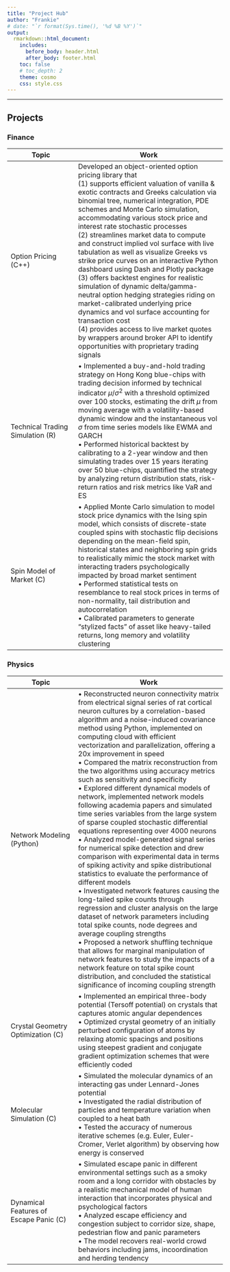 ```yaml
---
title: "Project Hub"
author: "Frankie"
# date: "`r format(Sys.time(), '%d %B %Y')`"
output:
  rmarkdown::html_document:
    includes:
      before_body: header.html
      after_body: footer.html
    toc: false
    # toc_depth: 2
    theme: cosmo
    css: style.css
---
```


***************************************

<!-- <main> -->

<!-- ## This site -->

<!-- This is a project hub that hosts my computing projects and classworks, which span physics, computer science and finance. Links below redirect to the GitHub repos. -->

<!-- *************************************** -->

## Projects

### Finance

| Topic | Work |
| ----- | ----------- |
| Option Pricing (C++) | Developed an object-oriented option pricing library that<br>(1) supports efficient valuation of vanilla & exotic contracts and Greeks calculation via binomial tree, numerical integration, PDE schemes and Monte Carlo simulation, accommodating various stock price and interest rate stochastic processes<br>(2) streamlines market data to compute and construct implied vol surface with live tabulation as well as visualize Greeks vs strike price curves on an interactive Python dashboard using Dash and Plotly package<br>(3) offers backtest engines for realistic simulation of dynamic delta/gamma-neutral option hedging strategies riding on market-calibrated underlying price dynamics and vol surface accounting for transaction cost<br>(4)	provides access to live market quotes by wrappers around broker API to identify opportunities with proprietary trading signals |
| Technical Trading Simulation (R) | • Implemented a buy-and-hold trading strategy on Hong Kong blue-chips with trading decision informed by technical indicator $\mu/\sigma^2$ with a threshold optimized over 100 stocks, estimating the drift $\mu$ from moving average with a volatility-based dynamic window and the instantaneous vol $\sigma$ from time series models like EWMA and GARCH<br>• Performed historical backtest by calibrating to a 2-year window and then simulating trades over 15 years iterating over 50 blue-chips, quantified the strategy by analyzing return distribution stats, risk-return ratios and risk metrics like VaR and ES |
| Spin Model of Market (C) | • Applied Monte Carlo simulation to model stock price dynamics with the Ising spin model, which consists of discrete-state coupled spins with stochastic flip decisions depending on the mean-field spin, historical states and neighboring spin grids to realistically mimic the stock market with interacting traders psychologically impacted by broad market sentiment<br>• Performed statistical tests on resemblance to real stock prices in terms of non-normality, tail distribution and autocorrelation<br>• Calibrated parameters to generate “stylized facts” of asset like heavy-tailed returns, long memory and volatility clustering<br> |

### Physics

| Topic | Work |
| ----- | ----------- |
| Network Modeling (Python) | • Reconstructed neuron connectivity matrix from electrical signal series of rat cortical neuron cultures by a correlation-based algorithm and a noise-induced covariance method using Python, implemented on computing cloud with efficient vectorization and parallelization, offering a 20x improvement in speed<br>• Compared the matrix reconstruction from the two algorithms using accuracy metrics such as sensitivity and specificity<br>• Explored different dynamical models of network, implemented network models following academia papers and simulated time series variables from the large system of sparse coupled stochastic differential equations representing over 4000 neurons<br>• Analyzed model-generated signal series for numerical spike detection and drew comparison with experimental data in terms of spiking activity and spike distributional statistics to evaluate the performance of different models<br>• Investigated network features causing the long-tailed spike counts through regression and cluster analysis on the large dataset of network parameters including total spike counts, node degrees and average coupling strengths<br>• Proposed a network shuffling technique that allows for marginal manipulation of network features to study the impacts of a network feature on total spike count distribution, and concluded the statistical significance of incoming coupling strength |
| Crystal Geometry Optimization (C) | • Implemented an empirical three-body potential (Tersoff potential) on crystals that captures atomic angular dependences<br>• Optimized crystal geometry of an initially perturbed configuration of atoms by relaxing atomic spacings and positions using steepest gradient and conjugate gradient optimization schemes that were efficiently coded |
| Molecular Simulation (C) | • Simulated the molecular dynamics of an interacting gas under Lennard-Jones potential<br>• Investigated the radial distribution of particles and temperature variation when coupled to a heat bath<br>• Tested the accuracy of numerous iterative schemes (e.g. Euler, Euler-Cromer, Verlet algorithm) by observing how energy is conserved |
| Dynamical Features of Escape Panic (C) | • Simulated escape panic in different environmental settings such as a smoky room and a long corridor with obstacles by a realistic mechanical model of human interaction that incorporates physical and psychological factors<br>• Analyzed escape efficiency and congestion subject to corridor size, shape, pedestrian flow and panic parameters<br>• The model recovers real-world crowd behaviors including jams, incoordination and herding tendency |

<!-- ### Computer Science -->

<!-- | Topic | Work | -->
<!-- | ----- | ----------- | -->
<!-- | Hex game and AI (C++) | • Wrote up an interface for the Hex board game in C++, built upon my graph class and algorithms<br>• Implemented AI game strategies (e.g. Monte Carlo selection of moves, alpha-beta minimax) for human-machine play | -->
<!-- | Graph Algorithms (C++) | • Wrote up a priority queue and graph class in C++<br>• Implemented graph search algorithms, such as Dijkstra's shortest path search and Prim's minimum spanning tree algorithm | -->

<!-- *************************************** -->

<!-- ## Awards -->

<!-- | Award | About | -->
<!-- | ----- | ----------- | -->
<!-- | Dean's Honors List<br>(_CUHK Science Faculty, 2018 & 2019_) |  | -->
<!-- | [InnoTech Scholarship](https://innotechscholarship.hkfyg.org.hk/en/aim-of-the-scholarship/) / HSBC Scholar<br>(_InnoTech Commission & HSBC, 2019_) | (i) Acknowledged my academic achievement in science, devotion to innovation & technology, and passion in making science popular<br>(ii) Sponsored my exchange program to UC Berkeley in Spring 2020<br>[CUHK press release](https://www.cpr.cuhk.edu.hk/en/press_detail.php?id=3015&t=six-cuhk-students-awarded-the-innovation-and-technology-scholarship) [HKEJ report](http://startupbeat.hkej.com/?p=74912) | -->

<!-- *************************************** -->

<!-- ## Certificates -->

<!-- * (_CFA_) Level I Pass -->
<!-- * (_FRM_) Level I Pass -->
<!-- * (_Coursera_) Financial Engineering and Risk Management Part [I](https://www.coursera.org/account/accomplishments/certificate/4QM7VMM6MFA3),[II](https://www.coursera.org/account/accomplishments/certificate/VATN6AHFHQDV) (Columbia University) -->
<!-- * (_Coursera_) [Financial Accounting Fundamentals](https://www.coursera.org/account/accomplishments/certificate/HRYX4A58SDJ3) (University of Virginia) -->
<!-- * (_Coursera_) C++ for C Programmers Part [A](https://www.coursera.org/account/accomplishments/certificate/GE2FSAR58TRZ),[B](https://www.coursera.org/account/accomplishments/certificate/KZUCHSYZDMDM) (UC Santa Cruz) -->

</main>

